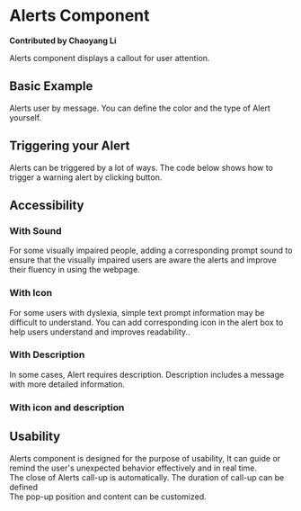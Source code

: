 # Alerts Component

**Contributed by Chaoyang Li**

Alerts component displays a callout for user attention.

## Basic Example
Alerts user by message. You can define the color and the type of Alert yourself.


<DisplayAlert />

## Triggering your Alert
Alerts can be triggered by a lot of ways. The code below shows how to trigger a warning alert by clicking button.


<Alert />

## Accessibility

### With Sound
For some visually impaired people, adding a corresponding prompt sound to ensure that the visually impaired users are aware the alerts and improve their fluency in using the webpage.


<SoundAlert />

### With Icon
For some users with dyslexia, simple text prompt information may be difficult to understand. You can add corresponding icon in the alert box to help users understand and improves readability..


<ImageAlert />

### With Description
In some cases, Alert requires description. Description includes a message with more detailed information.


<DescriptionAlert />

### With icon and description


<IconAndDescriptionAlert />

## Usability

Alerts component is designed for the purpose of usability, It can guide or remind the user's unexpected behavior effectively and in real time.<br />
The close of Alerts call-up is automatically. The duration of call-up can be defined<br />
The pop-up position and content can be customized.
